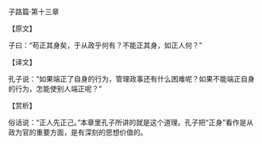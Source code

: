 

子路篇·第十三章

【原文】

子曰：“苟正其身矣，于从政乎何有？不能正其身，如正人何？”

【译文】

孔子说：“如果端正了自身的行为，管理政事还有什么困难呢？如果不能端正自身的行为，怎能使别人端正呢？”

【赏析】

俗话说：“正人先正己。”本章里孔子所讲的就是这个道理。孔子把“正身”看作是从政为官的重要方面，是有深刻的思想价值的。

